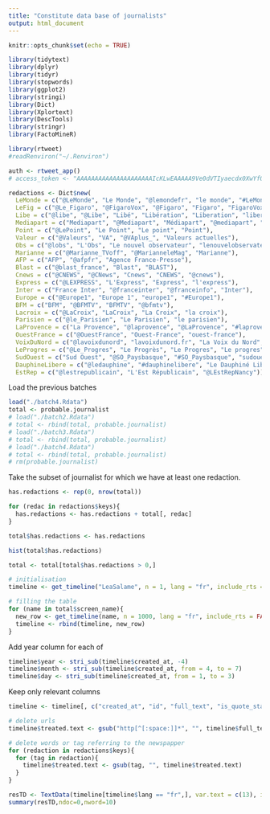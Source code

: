 ```yaml
---
title: "Constitute data base of journalists"
output: html_document
---
```


```r
knitr::opts_chunk$set(echo = TRUE)

library(tidytext)
library(dplyr)
library(tidyr)
library(stopwords)
library(ggplot2)
library(stringi)
library(Dict)
library(Xplortext)
library(DescTools)
library(stringr)
library(FactoMineR)
```

```r
library(rtweet)
#readRenviron("~/.Renviron")

auth <- rtweet_app()
# access_token <- "AAAAAAAAAAAAAAAAAAAAAIcKLwEAAAAA9Ve0dVTIyaecdx0XwYfOpoLYQek%3D9g08wPfTo0IQSPu16Ysj0aYpXkr11ETwzN9ZFhNcvCx3lC5RQl"
```

```r
redactions <- Dict$new(
  LeMonde = c("@LeMonde", "Le Monde", "@lemondefr", "le monde", "#LeMonde", "@lemonde_pol", "#lemonde", "@decodeurs"),
  LeFig = c("@Le_Figaro", "@FigaroVox", "@Figaro", "Figaro", "FigaroVox", "#Figaro"),
  Libe = c("@libe", "@Libe", "Libé", "Libération", "Liberation", "liberation"),
  Mediapart = c("Mediapart", "@Mediapart", "Médiapart", "@mediapart", "@MediapartBlogs", "mediapart"),
  Point = c("@LePoint", "Le Point", "Le point", "Point"),
  Valeur = c("@Valeurs", "VA", "@VAplus_", "Valeurs actuelles"),
  Obs = c("@lobs", "L'Obs", "Le nouvel observateur", "lenouvelobservateur"),
  Marianne = c("@Marianne_TVoff", "@MarianneleMag", "Marianne"),
  AFP = c("AFP", "@afpfr", "Agence France-Presse"),
  Blast = c("@blast_france", "Blast", "BLAST"),
  Cnews = c("@CNEWS", "@CNews", "Cnews", "CNEWS", "@cnews"),
  Express = c("@LEXPRESS", "L'Express", "Express", "l'express"),
  Inter = c("France Inter", "@franceinter", "@franceinfo", "Inter"),
  Europe = c("@Europe1", "Europe 1", "europe1", "#Europe1"),
  BFM = c("BFM", "@BFMTV", "BFMTV", "@bfmtv"),
  Lacroix = c("@LaCroix", "LaCroix", "La Croix", "la croix"),
  Parisien = c("@le_Parisien", "Le Parisien", "le parisien"),
  LaProvence = c("La Provence", "@laprovence", "@LaProvence", "#laprovence", "#LaProvence"),
  OuestFrance = c("@OuestFrance", "Ouest-France", "ouest-france"),
  VoixDuNord = c("@lavoixdunord", "lavoixdunord.fr", "La Voix du Nord", "La Voix Du Nord", "la voix du nord", "Voix du Nord"),
  LeProgres = c("@Le_Progres", "Le Progrès", "Le Progres", "Le progres", "leprogres.fr"),
  SudOuest = c("Sud Ouest", "@SO_Paysbasque", "#SO_Paysbasque", "sudouest.fr"),
  DauphineLibere = c("@ledauphine", "#dauphinelibere", "Le Dauphiné Libéré", "Le Dauphiné", "Dauphiné Libéré"),
  EstRep = c("@lestrepublicain", "L'Est Républicain", "@LEstRepNancy"))
```

Load the previous batches

```r
load("./batch4.Rdata")
total <- probable.journalist
# load("./batch2.Rdata")
# total <- rbind(total, probable.journalist)
# load("./batch3.Rdata")
# total <- rbind(total, probable.journalist)
# load("./batch4.Rdata")
# total <- rbind(total, probable.journalist)
# rm(probable.journalist)
```

Take the subset of journalist for which we have at least one redaction.

```r
has.redactions <- rep(0, nrow(total))

for (redac in redactions$keys){
  has.redactions <- has.redactions + total[, redac]
}

total$has.redactions <- has.redactions

hist(total$has.redactions)
```

```r
total <- total[total$has.redactions > 0,]
```


```r
# initialisation
timeline <- get_timeline("LeaSalame", n = 1, lang = "fr", include_rts = FALSE)

# filling the table
for (name in total$screen_name){
  new_row <- get_timeline(name, n = 1000, lang = "fr", include_rts = FALSE)
  timeline <- rbind(timeline, new_row)
}
```

Add year column for each of 

```r
timeline$year <- stri_sub(timeline$created_at, -4)
timeline$month <- stri_sub(timeline$created_at, from = 4, to = 7)
timeline$day <- stri_sub(timeline$created_at, from = 1, to = 3)
```

Keep only relevant columns 

```r
timeline <- timeline[, c("created_at", "id", "full_text", "is_quote_status", "favorite_count", "retweet_count", "lang", "retweeted", "possibly_sensitive", "year", "month", "day")]
```


```r
# delete urls
timeline$treated.text <- gsub("http[^[:space:]]*", "", timeline$full_text)

# delete words or tag referring to the newspapper
for (redaction in redactions$keys){
  for (tag in redaction){
    timeline$treated.text <- gsub(tag, "", timeline$treated.text)
  }
}
```


```r
resTD <- TextData(timeline[timeline$lang == "fr",], var.text = c(13), idiom="fr", lminword=3, Fmin=8, Dmin=4, stop.word.tm=TRUE, stop.word.user=c("amp","7h40","et"), context.quali=c("year"))
summary(resTD,ndoc=0,nword=10)
```


